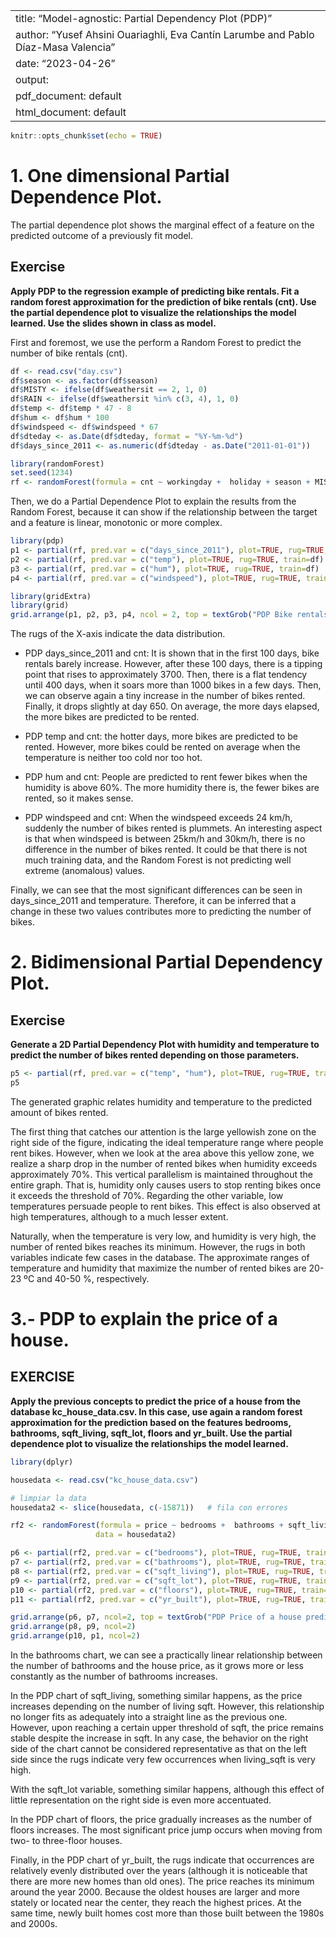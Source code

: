 
---
title: "Model-agnostic: Partial Dependency Plot (PDP)"
author: "Yusef Ahsini Ouariaghli, Eva Cantín Larumbe and Pablo Díaz-Masa Valencia"
date: "2023-04-26"
output:
  pdf_document: default
  html_document: default
---

```{r setup, include=FALSE}
knitr::opts_chunk$set(echo = TRUE)
```

# 1. One dimensional Partial Dependence Plot.
The partial dependence plot shows the marginal effect of a feature on the predicted outcome of a previously fit model. 

## Exercise
**Apply PDP to the regression example of predicting bike rentals. Fit a random forest approximation for the prediction of bike rentals (cnt). Use the partial dependence plot to visualize the relationships the model learned. Use the slides shown in class as model.**

First and foremost, we use the perform a Random Forest to predict the number of bike rentals (cnt). 

```{r include=FALSE}
df <- read.csv("day.csv")
df$season <- as.factor(df$season)
df$MISTY <- ifelse(df$weathersit == 2, 1, 0)
df$RAIN <- ifelse(df$weathersit %in% c(3, 4), 1, 0)
df$temp <- df$temp * 47 - 8
df$hum <- df$hum * 100
df$windspeed <- df$windspeed * 67
df$dteday <- as.Date(df$dteday, format = "%Y-%m-%d")
df$days_since_2011 <- as.numeric(df$dteday - as.Date("2011-01-01"))

library(randomForest)
set.seed(1234)
rf <- randomForest(formula = cnt ~ workingday +  holiday + season + MISTY + RAIN + temp + hum + windspeed + days_since_2011,                    data = df)
```


Then, we do a Partial Dependence Plot to explain the results from the Random Forest, because it can show if the relationship between the target and a feature is linear, monotonic or more complex.

```{r echo=FALSE, message=FALSE, warning=FALSE}
library(pdp)
p1 <- partial(rf, pred.var = c("days_since_2011"), plot=TRUE, rug=TRUE, train=df) 
p2 <- partial(rf, pred.var = c("temp"), plot=TRUE, rug=TRUE, train=df)
p3 <- partial(rf, pred.var = c("hum"), plot=TRUE, rug=TRUE, train=df)
p4 <- partial(rf, pred.var = c("windspeed"), plot=TRUE, rug=TRUE, train=df)

library(gridExtra)
library(grid)
grid.arrange(p1, p2, p3, p4, ncol = 2, top = textGrob("PDP Bike rentals prediciton",gp=gpar(fontsize=18)))
```
The rugs of the X-axis indicate the data distribution.

- PDP days_since_2011 and cnt: It is shown that in the first 100 days, bike rentals barely increase. However, after these 100 days, there is a tipping point that rises to approximately 3700. Then, there is a flat tendency until 400 days, when it soars more than 1000 bikes in a few days. Then, we can observe again a tiny increase in the number of bikes rented. Finally, it drops slightly at day 650. On average, the more days elapsed, the more bikes are predicted to be rented. 

- PDP temp and cnt: the hotter days, more bikes are predicted to be rented. However, more bikes could be rented on average when the temperature is neither too cold nor too hot. 

- PDP hum and cnt: People are predicted to rent fewer bikes when the humidity is above 60%. The more humidity there is, the fewer bikes are rented, so it makes sense. 

- PDP windspeed and cnt: When the windspeed exceeds 24 km/h, suddenly the number of bikes rented is plummets. An interesting aspect is that when windspeed is between 25km/h and 30km/h, there is no difference in the number of bikes rented. It could be that there is not much training data, and the Random Forest is not predicting well extreme (anomalous) values.


Finally, we can see that the most significant differences can be seen in days_since_2011 and temperature. Therefore, it can be inferred that a change in these two values contributes more to predicting the number of bikes.




# 2. Bidimensional Partial Dependency Plot.

## Exercise
**Generate a 2D Partial Dependency Plot with humidity and temperature to predict the number of bikes rented depending on those parameters.**

```{r echo=FALSE, message=FALSE, warning=FALSE}
p5 <- partial(rf, pred.var = c("temp", "hum"), plot=TRUE, rug=TRUE, train=df)
p5
```

The generated graphic relates humidity and temperature to the predicted amount of bikes rented.

The first thing that catches our attention is the large yellowish zone on the right side of the figure, indicating the ideal temperature range where people rent bikes. However, when we look at the area above this yellow zone, we realize a sharp drop in the number of rented bikes when humidity exceeds approximately 70%. This vertical parallelism is maintained throughout the entire graph. That is, humidity only causes users to stop renting bikes once it exceeds the threshold of 70%. Regarding the other variable, low temperatures persuade people to rent bikes. This effect is also observed at high temperatures, although to a much lesser extent.

Naturally, when the temperature is very low, and humidity is very high, the number of rented bikes reaches its minimum. However, the rugs in both variables indicate few cases in the database.
The approximate ranges of temperature and humidity that maximize the number of rented bikes are 20-23 ºC and 40-50 %, respectively.



# 3.- PDP to explain the price of a house.

## EXERCISE
**Apply the previous concepts to predict the price of a house from the database kc_house_data.csv. In this case, use again a random forest approximation for the prediction based on the features bedrooms, bathrooms, sqft_living, sqft_lot, floors and yr_built. Use the partial dependence plot to visualize the relationships the model learned.**

```{r message=FALSE, warning=FALSE, include=FALSE}
library(dplyr)

housedata <- read.csv("kc_house_data.csv")

# limpiar la data
housedata2 <- slice(housedata, c(-15871))   # fila con errores

rf2 <- randomForest(formula = price ~ bedrooms +  bathrooms + sqft_living + sqft_lot + floors + yr_built,
                   data = housedata2)

```

```{r echo=FALSE, message=FALSE, warning=FALSE}
p6 <- partial(rf2, pred.var = c("bedrooms"), plot=TRUE, rug=TRUE, train=housedata2)  
p7 <- partial(rf2, pred.var = c("bathrooms"), plot=TRUE, rug=TRUE, train=housedata2) 
p8 <- partial(rf2, pred.var = c("sqft_living"), plot=TRUE, rug=TRUE, train=housedata2) 
p9 <- partial(rf2, pred.var = c("sqft_lot"), plot=TRUE, rug=TRUE, train=housedata2) 
p10 <- partial(rf2, pred.var = c("floors"), plot=TRUE, rug=TRUE, train=housedata2) 
p11 <- partial(rf2, pred.var = c("yr_built"), plot=TRUE, rug=TRUE, train=housedata2)

grid.arrange(p6, p7, ncol=2, top = textGrob("PDP Price of a house prediction",gp=gpar(fontsize=18)))
grid.arrange(p8, p9, ncol=2)
grid.arrange(p10, p1, ncol=2)
```

In the bathrooms chart, we can see a practically linear relationship between the number of bathrooms and the house price, as it grows more or less constantly as the number of bathrooms increases.

In the PDP chart of sqft_living, something similar happens, as the price increases depending on the number of living sqft. However, this relationship no longer fits as adequately into a straight line as the previous one. However, upon reaching a certain upper threshold of sqft, the price remains stable despite the increase in sqft. In any case, the behavior on the right side of the chart cannot be considered representative as that on the left side since the rugs indicate very few occurrences when living_sqft is very high.

With the sqft_lot variable, something similar happens, although this effect of little representation on the right side is even more accentuated.

In the PDP chart of floors, the price gradually increases as the number of floors increases. The most significant price jump occurs when moving from two- to three-floor houses.

Finally, in the PDP chart of yr_built, the rugs indicate that occurrences are relatively evenly distributed over the years (although it is noticeable that there are more new homes than old ones). The price reaches its minimum around the year 2000. Because the oldest houses are larger and more stately or located near the center, they reach the highest prices. At the same time, newly built homes cost more than those built between the 1980s and 2000s.





